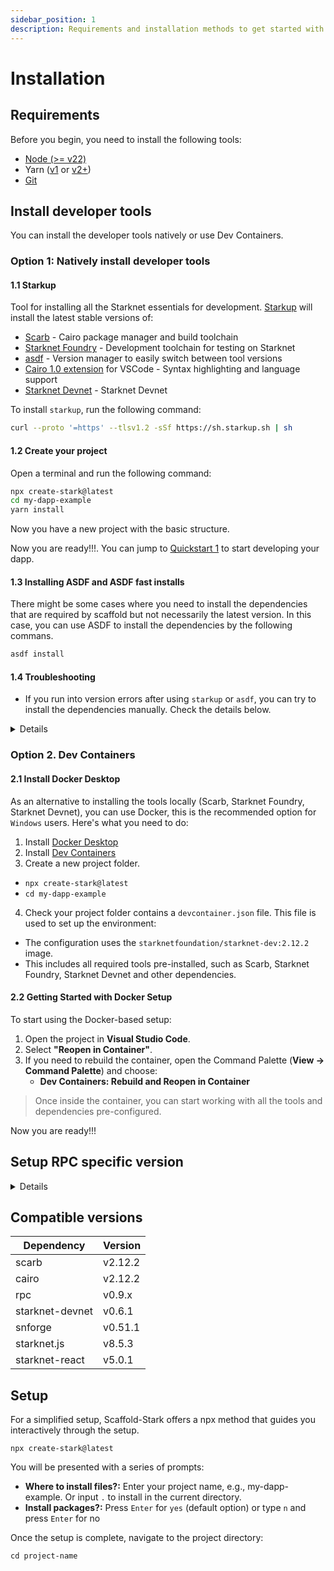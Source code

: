 ```yaml
---
sidebar_position: 1
description: Requirements and installation methods to get started with Scaffold Stark.
---
```


# Installation

## Requirements

Before you begin, you need to install the following tools:

- [Node (>= v22)](https://nodejs.org/en/download/)
- Yarn ([v1](https://classic.yarnpkg.com/en/docs/install/) or [v2+](https://yarnpkg.com/getting-started/install))
- [Git](https://git-scm.com/downloads)

## Install developer tools

You can install the developer tools natively or use Dev Containers.

### Option 1: Natively install developer tools

#### 1.1 Starkup

Tool for installing all the Starknet essentials for development. [Starkup](https://github.com/software-mansion/starkup) will install the latest stable versions of:

- [Scarb](https://docs.swmansion.com/scarb/) - Cairo package manager and build toolchain
- [Starknet Foundry](https://foundry-rs.github.io/starknet-foundry/index.html) - Development toolchain for testing on Starknet
- [asdf](https://asdf-vm.com/guide/getting-started.html) - Version manager to easily switch between tool versions
- [Cairo 1.0 extension](https://marketplace.visualstudio.com/items?itemName=starkware.cairo1) for VSCode - Syntax highlighting and language support
- [Starknet Devnet](https://0xspaceshard.github.io/starknet-devnet/) - Starknet Devnet

To install `starkup`, run the following command:

```sh
curl --proto '=https' --tlsv1.2 -sSf https://sh.starkup.sh | sh
```

#### 1.2 Create your project

Open a terminal and run the following command:

```bash
npx create-stark@latest
cd my-dapp-example
yarn install
```

Now you have a new project with the basic structure.

Now you are ready!!!. You can jump to [Quickstart 1](#quickstart-1-deploying-a-smart-contract-to-starknet-devnet) to start developing your dapp.

#### 1.3 Installing ASDF and ASDF fast installs

There might be some cases where you need to install the dependencies that are required by scaffold but not necessarily the latest version. In this case, you can use ASDF to install the dependencies by the following commans.

```bash
asdf install
```

#### 1.4 Troubleshooting

- If you run into version errors after using `starkup` or `asdf`, you can try to install the dependencies manually. Check the details below.

<details>

#### Scarb version

To ensure the proper functioning of scaffold-stark, your `Scarb` version must be `2.12.2`. To accomplish this, first check Scarb version:

```sh
scarb --version
```

If your `Scarb` version is not `2.12.2`, you need to install it. If you already have installed `Scarb` via `starkup`, you can setup this specific version with the following command:

```sh
asdf install scarb 2.12.2 && asdf set scarb 2.12.2
```

Otherwise, you can install Scarb `2.12.2` following the [instructions](https://docs.swmansion.com/scarb/download.html#install-via-asdf).

#### Starknet Foundry version

To ensure the proper functioning of the tests on scaffold-stark, your `Starknet Foundry` version must be `0.51.1`. To accomplish this, first check your `Starknet Foundry` version:

```sh
snforge --version
```

If your `Starknet Foundry` version is not `0.51.1`, you need to install it. If you already have installed `Starknet Foundry` via `starkup`, you can setup this specific version with the following command:

```sh
asdf install starknet-foundry 0.51.1 && asdf set starknet-foundry 0.51.1
```

Otherwise, you can install Starknet Foundry `0.51.1` following the [instructions](https://foundry-rs.github.io/starknet-foundry/getting-started/installation.html#installation-via-asdf).

#### Starknet-devnet version

To ensure the proper functioning of scaffold-stark, your `starknet-devnet` version must be `0.6.1`. To accomplish this, first check your `starknet-devnet` version:

```sh
starknet-devnet --version
```

If your `starknet-devnet` version is not `0.6.1`, you need to install it.

- Install starknet-devnet `0.6.1` via `asdf` ([instructions](https://github.com/gianalarcon/asdf-starknet-devnet/blob/main/README.md)).

</details>

### Option 2. Dev Containers

#### 2.1 Install Docker Desktop

As an alternative to installing the tools locally (Scarb, Starknet Foundry, Starknet Devnet), you can use Docker, this is the recommended option for `Windows` users. Here's what you need to do:

1. Install [Docker Desktop](https://www.docker.com/get-started/)
2. Install [Dev Containers](https://marketplace.visualstudio.com/items?itemName=ms-vscode-remote.remote-containers)
3. Create a new project folder.

- `npx create-stark@latest`
- `cd my-dapp-example`

4. Check your project folder contains a `devcontainer.json` file. This file is used to set up the environment:

- The configuration uses the `starknetfoundation/starknet-dev:2.12.2` image.
- This includes all required tools pre-installed, such as Scarb, Starknet Foundry, Starknet Devnet and other dependencies.

#### 2.2 Getting Started with Docker Setup

To start using the Docker-based setup:

1. Open the project in **Visual Studio Code**.
2. Select **"Reopen in Container"**.
3. If you need to rebuild the container, open the Command Palette (**View -> Command Palette**) and choose:
   - **Dev Containers: Rebuild and Reopen in Container**

> Once inside the container, you can start working with all the tools and dependencies pre-configured.

Now you are ready!!!

## Setup RPC specific version

<details>

To ensure the proper functioning of the scaffold-stark with Testnet or Mainnet, your RPC version must be `0.9.0`. This repository contains `.env.example` files, where we provided the default RPC URL for the Starknet Testnet: `RPC_URL_SEPOLIA=https://starknet-sepolia.public.blastapi.io/rpc/v0_8`. Let's verify this RPC version is `0.9.x` by calling a `POST` request in an API platform like `Postman` or `Insommia` . Your API endpoint should be `https://starknet-sepolia.public.blastapi.io/rpc/v0_8` and the body should be:

```json
{
  "jsonrpc": "2.0",
  "method": "starknet_specVersion",
  "id": 1
}
```

You have to paste the endpoint and body in the API platform and click on the `Send` button. If the response is `0.9.x`, then you are good to go. Otherwise, you have to get the correct RPC URL endpoint.

</details>

## Compatible versions

| Dependency      | Version |
| --------------- | ------- |
| scarb           | v2.12.2 |
| cairo           | v2.12.2 |
| rpc             | v0.9.x  |
| starknet-devnet | v0.6.1  |
| snforge         | v0.51.1 |
| starknet.js     | v8.5.3  |
| starknet-react  | v5.0.1  |

## Setup

For a simplified setup, Scaffold-Stark offers a npx method that guides you interactively through the setup.

```
npx create-stark@latest
```

You will be presented with a series of prompts:

- **Where to install files?:** Enter your project name, e.g., my-dapp-example. Or input `.` to install in the current directory.
- **Install packages?:** Press `Enter` for `yes` (default option) or type `n` and press `Enter` for no

Once the setup is complete, navigate to the project directory:

```
cd project-name
```
